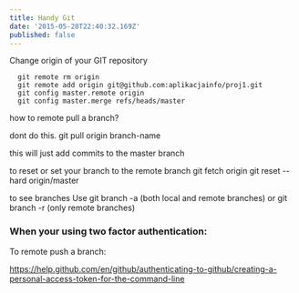 ```yaml
---
title: Handy Git
date: '2015-05-28T22:40:32.169Z'
published: false
---
```


Change origin of your GIT repository

```git
  git remote rm origin
  git remote add origin git@github.com:aplikacjainfo/proj1.git
  git config master.remote origin
  git config master.merge refs/heads/master
```

how to remote pull a branch?

dont do this.
git pull origin branch-name

this will just add commits to the master branch

to reset or set your branch to the remote branch
git fetch origin
git reset --hard origin/master

to see branches
Use git branch -a (both local and remote branches) or git branch -r (only remote branches)

### When your using two factor authentication:

To remote push a branch:

https://help.github.com/en/github/authenticating-to-github/creating-a-personal-access-token-for-the-command-line
